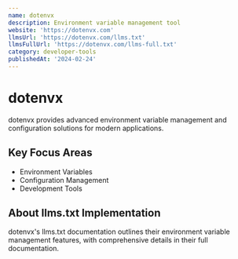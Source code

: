 ```yaml
---
name: dotenvx
description: Environment variable management tool
website: 'https://dotenvx.com'
llmsUrl: 'https://dotenvx.com/llms.txt'
llmsFullUrl: 'https://dotenvx.com/llms-full.txt'
category: developer-tools
publishedAt: '2024-02-24'
---
```


# dotenvx

dotenvx provides advanced environment variable management and configuration solutions for modern applications.

## Key Focus Areas

- Environment Variables
- Configuration Management
- Development Tools

## About llms.txt Implementation

dotenvx's llms.txt documentation outlines their environment variable management features, with comprehensive details in their full documentation.
